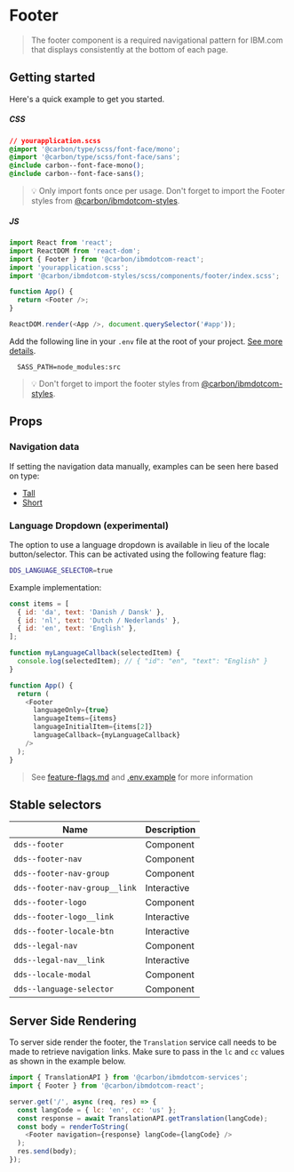 
# Footer

> The footer component is a required navigational pattern for IBM.com that
> displays consistently at the bottom of each page.

## Getting started

Here's a quick example to get you started.

##### CSS

```css
// yourapplication.scss
@import '@carbon/type/scss/font-face/mono';
@import '@carbon/type/scss/font-face/sans';
@include carbon--font-face-mono();
@include carbon--font-face-sans();
```

> 💡 Only import fonts once per usage. Don't forget to import the Footer styles
> from
> [@carbon/ibmdotcom-styles](https://github.com/carbon-design-system/ibm-dotcom-library/blob/master/packages/styles).

##### JS

```javascript
import React from 'react';
import ReactDOM from 'react-dom';
import { Footer } from '@carbon/ibmdotcom-react';
import 'yourapplication.scss';
import '@carbon/ibmdotcom-styles/scss/components/footer/index.scss';

function App() {
  return <Footer />;
}

ReactDOM.render(<App />, document.querySelector('#app'));
```

Add the following line in your `.env` file at the root of your project.
[See more details](https://github.com/carbon-design-system/ibm-dotcom-library/tree/master/packages/styles#usage).

```
  SASS_PATH=node_modules:src
```

> 💡 Don't forget to import the footer styles from
> [@carbon/ibmdotcom-styles](https://github.com/carbon-design-system/ibm-dotcom-library/blob/master/packages/styles).

## Props

<Props of={Footer} />

### Navigation data

If setting the navigation data manually, examples can be seen here based on
type:

- [Tall](https://github.com/carbon-design-system/ibm-dotcom-library/blob/master/packages/react/src/components/Footer/__data__/footer-menu.json)
- [Short](https://github.com/carbon-design-system/ibm-dotcom-library/blob/master/packages/react/src/components/Footer/__data__/footer-thin.json)

### Language Dropdown (experimental)

The option to use a language dropdown is available in lieu of the locale
button/selector. This can be activated using the following feature flag:

```bash
DDS_LANGUAGE_SELECTOR=true
```

Example implementation:

```javascript
const items = [
  { id: 'da', text: 'Danish / Dansk' },
  { id: 'nl', text: 'Dutch / Nederlands' },
  { id: 'en', text: 'English' },
];

function myLanguageCallback(selectedItem) {
  console.log(selectedItem); // { "id": "en", "text": "English" }
}

function App() {
  return (
    <Footer
      languageOnly={true}
      languageItems={items}
      languageInitialItem={items[2]}
      languageCallback={myLanguageCallback}
    />
  );
}
```

> See
> [feature-flags.md](https://github.com/carbon-design-system/ibm-dotcom-library/blob/master/packages/react/docs/feature-flags.md)
> and
> [.env.example](https://github.com/carbon-design-system/ibm-dotcom-library/blob/master/packages/react/.env.example)
> for more information

## Stable selectors

| Name                          | Description |
| ----------------------------- | ----------- |
| `dds--footer`                 | Component   |
| `dds--footer-nav`             | Component   |
| `dds--footer-nav-group`       | Component   |
| `dds--footer-nav-group__link` | Interactive |
| `dds--footer-logo`            | Component   |
| `dds--footer-logo__link`      | Interactive |
| `dds--footer-locale-btn`      | Interactive |
| `dds--legal-nav`              | Component   |
| `dds--legal-nav__link`        | Interactive |
| `dds--locale-modal`           | Component   |
| `dds--language-selector`      | Component   |

<Description markdown={corsproxy} />

## Server Side Rendering

To server side render the footer, the `Translation` service call needs to be
made to retrieve navigation links. Make sure to pass in the `lc` and `cc` values
as shown in the example below.

```javascript
import { TranslationAPI } from '@carbon/ibmdotcom-services';
import { Footer } from '@carbon/ibmdotcom-react';

server.get('/', async (req, res) => {
  const langCode = { lc: 'en', cc: 'us' };
  const response = await TranslationAPI.getTranslation(langCode);
  const body = renderToString(
    <Footer navigation={response} langCode={langCode} />
  );
  res.send(body);
});
```

<Description markdown={contributing} />
